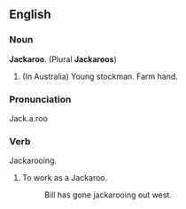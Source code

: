 ==English==
===Noun===
'''Jackaroo'''.  (Plural '''Jackaroos''')
#(In Australia) Young stockman. Farm hand.
===Pronunciation===
Jack.a.roo
===Verb===
Jackarooing.
#To work as a Jackaroo.
#:Bill has gone jackarooing out west.